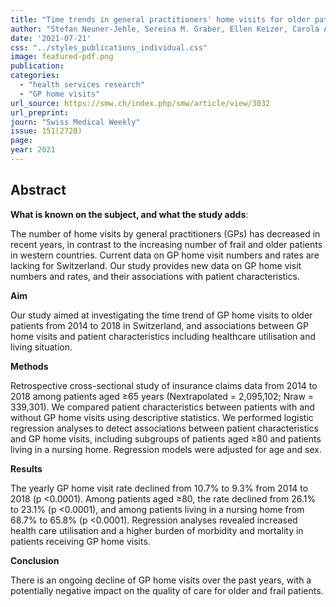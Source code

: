 ```yaml
---
title: "Time trends in general practitioners' home visits for older patients: a retrospective cross-sectional study from Switzerland"
author: "Stefan Neuner-Jehle, Sereina M. Graber, Ellen Keizer, Carola A. Huber, Eva Blozik, Thomas Rosemann, Oliver Senn"
date: '2021-07-21'
css: "../styles_publications_individual.css"
image: featured-pdf.png
publication: 
categories:
  - "health services research"
  - "GP home visits"
url_source: https://smw.ch/index.php/smw/article/view/3032
url_preprint: 
journ: "Swiss Medical Weekly"
issue: 151(2728)
page: 
year: 2021
---
```


## Abstract

**What is known on the subject, and what the study adds**:

The number of home visits by general practitioners (GPs) has decreased in recent years, in contrast to the increasing number of frail and older patients in western countries. Current data on GP home visit numbers and rates are lacking for Switzerland. Our study provides new data on GP home visit numbers and rates, and their associations with patient characteristics.

**Aim**

Our study aimed at investigating the time trend of GP home visits to older patients from 2014 to 2018 in Switzerland, and associations between GP home visits and patient characteristics including healthcare utilisation and living situation.

**Methods**

Retrospective cross-sectional study of insurance claims data from 2014 to 2018 among patients aged ≥65 years (Nextrapolated = 2,095,102; Nraw = 339,301). We compared patient characteristics between patients with and without GP home visits using descriptive statistics. We performed logistic regression analyses to detect associations between patient characteristics and GP home visits, including subgroups of patients aged ≥80 and patients living in a nursing home. Regression models were adjusted for age and sex.

**Results**

The yearly GP home visit rate declined from 10.7% to 9.3% from 2014 to 2018 (p \<0.0001). Among patients aged ≥80, the rate declined from 26.1% to 23.1% (p \<0.0001), and among patients living in a nursing home from 68.7% to 65.8% (p \<0.0001). Regression analyses revealed increased health care utilisation and a higher burden of morbidity and mortality in patients receiving GP home visits.

**Conclusion**

There is an ongoing decline of GP home visits over the past years, with a potentially negative impact on the quality of care for older and frail patients.
